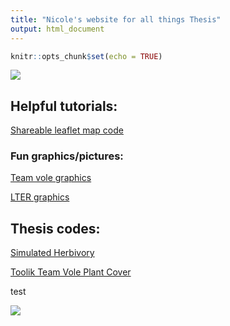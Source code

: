 ```yaml
---
title: "Nicole's website for all things Thesis"
output: html_document
---
```


```r
knitr::opts_chunk$set(echo = TRUE)
```


<img src="Images/TheBoys_HerbivoryTransect.jpg" class="center">


## Helpful tutorials:  

[Shareable leaflet map code](Rmd/Sharable-map-code.Rmd)    

### Fun graphics/pictures:  

[Team vole graphics](Rmd/Team_vole_graphics.Rmd)  

[LTER graphics](Rmd/LTER_graphics.Rmd)

## Thesis codes:  


[Simulated Herbivory](Rmd/Simulated_Herbivory.Rmd)  


[Toolik Team Vole Plant Cover](Rmd/Team_Vole_cover.Rmd)

test

<img src="Images/mountains.png" class="center">